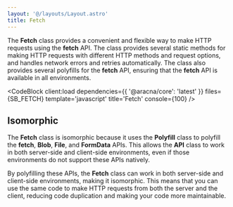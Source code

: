 ```yaml
---
layout: '@/layouts/Layout.astro'
title: Fetch
---
```



The **Fetch** class provides a convenient and flexible way to make HTTP requests using the **fetch** API. The class provides several static methods for making HTTP requests with different HTTP methods and request options, and handles network errors and retries automatically. The class also provides several polyfills for the **fetch** API, ensuring that the **fetch** API is available in all environments.

<CodeBlock
  client:load
  dependencies={{ '@aracna/core': 'latest' }}
  files={SB_FETCH}
  template='javascript'
  title='Fetch'
  console={100}
/>

## Isomorphic

The **Fetch** class is isomorphic because it uses the **Polyfill** class to polyfill the **fetch**, **Blob**, **File**, and **FormData** APIs. This allows the **API** class to work in both server-side and client-side environments, even if those environments do not support these APIs natively.

By polyfilling these APIs, the **Fetch** class can work in both server-side and client-side environments, making it isomorphic. This means that you can use the same code to make HTTP requests from both the server and the client, reducing code duplication and making your code more maintainable.
